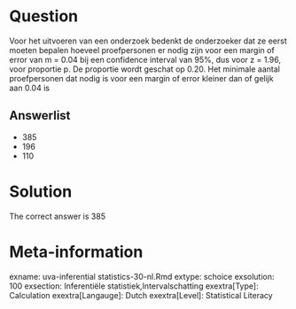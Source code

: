 Question
========

Voor het uitvoeren van een onderzoek bedenkt de onderzoeker dat ze eerst moeten bepalen hoeveel proefpersonen er nodig zijn voor een margin of error van m = 0.04 bij een confidence interval van 95%, dus voor z = 1.96, voor proportie p. De proportie wordt geschat op 0.20. Het minimale aantal proefpersonen dat nodig is voor een margin of error kleiner dan of gelijk aan 0.04 is 

Answerlist
----------
* 385
* 196
* 110

Solution
========

The correct answer is  385 

Meta-information
================
exname: uva-inferential statistics-30-nl.Rmd 
extype: schoice 
exsolution: 100 
exsection: Inferentiële statistiek,Intervalschatting 
exextra[Type]: Calculation
exextra[Langauge]: Dutch 
exextra[Level]: Statistical Literacy
